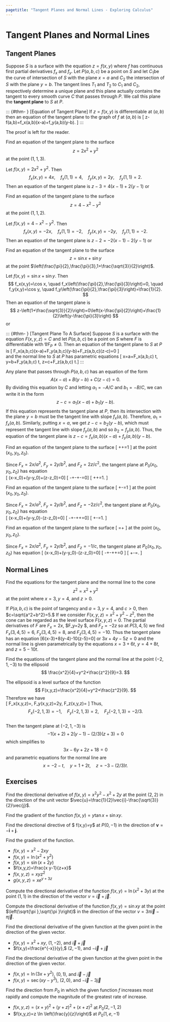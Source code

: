 ```yaml
---
pagetitle: "Tangent Planes and Normal Lines - Exploring Calculus"
---
```

# Tangent Planes and Normal Lines


## Tangent Planes

Suppose $S$ is a surface with the equation $z=f(x,y)$ where $f$ has continuous first partial derivatives $f_x$ and $f_y$. 
Let $P(a,b,c)$ be a point on $S$ and let $C_1$be the curve of intersection of $S$ with the plane $x=a$ and $C_2$ the intersection of $S$ with the plane $y=b$. 
The tangent lines $T_1$ and $T_2$ to $C_1$ and $C_2$, respectively determine a unique plane and this plane actually contains the tangent to every smooth curve $C$ that passes through $P.$ 
We call this plane the \index{tangent plane} **tangent plane**  to $S$ at $P$.


::: {#thm- } [Equation of Tangent Plane]
If $z=f(x,y)$ is differentiable at $(a,b)$ then an equation of the tangent plane to the graph of $f$ at $(a,b)$ is 
\[
z-f(a,b)=f_x(a,b)(x-a)+f_y(a,b)(y-b).
\]
::: 

::: {.proof }
The proof is left for the reader.
::: 

\begin{figure}[htb]
\centering
\includegraphics{_includes/tpex5.pdf}
\caption{The surface $z=2x^2+y^2$ and its tangent plane at $(1,1,3)$.}
\label{fig:tanplane-1}
\end{figure} 


::: {#exm- } 
Find an equation of the tangent plane to the surface 
$$
z=2x^2+y^2
$$ 
at the point $(1,1,3)$.
::: 

::: {.solution }
Let $f(x,y)=2x^2+y^2.$ 
Then 
$$
f_x(x,y)=4x, \quad 
f_x(1,1)=4, \quad 
f_y(x,y)=2y, \quad
f_y(1,1)=2. 
$$
Then an equation of the tangent
plane is $z-3=4(x-1)+2(y-1)$ or 
\begin{equation}
z=4x+2y-3.
\tag*{}
\end{equation}
::: 

\begin{figure}[htb]
\centering
\includegraphics{_includes/tpex6.pdf}
\caption{The surface $z=$$
z=4-x^2-y^2$ and its tangent plane at $(1,1,2)$.}
\label{fig:tanplane-2}
\end{figure} 

::: {#exm- } 
Find an equation of the tangent plane to the surface 
$$
z=4-x^2-y^2
$$ 
at the point $(1,1,2)$. 
::: 

::: {.solution }
Let $f(x,y)=4-x^2-y^2.$ 
Then 
$$
f_x(x,y)=-2x, \quad 
f_x(1,1)=-2, \quad 
f_y(x,y)=-2y, \quad
f_y(1,1)=-2. 
$$
Then an equation of the tangent
plane is $z-2=-2(x-1)-2(y-1)$ or 
\begin{equation}
z=-2x-2y+6
\tag*{}
\end{equation}
::: 

\begin{figure}[htb]
\centering
\includegraphics{_includes/tpex7.pdf}
\caption{The surface $z=$$
z=\sin x+\sin y$ and its tangent plane at $\left(\frac{\pi}{2},\frac{\pi}{3},1+\frac{\sqrt{3}}{2}\right)$.}
\label{fig:tanplane-3}
\end{figure} 

::: {#exm- } 
Find an equation of the tangent plane to the surface 
$$
z=\sin x+\sin y
$$ 
at the point $\left(\frac{\pi}{2},\frac{\pi}{3},1+\frac{\sqrt{3}}{2}\right)$. 
::: 

::: {.solution }
Let $f(x,y)=\sin x+\sin y$. 
Then 
$$
f_x(x,y)=\cos x, \quad 
f_x\left(\frac{\pi}{2},\frac{\pi}{3}\right)=0, \quad 
f_y(x,y)=\cos y, \quad
f_y\left(\frac{\pi}{2},\frac{\pi}{3}\right)=\frac{1}{2}.
$$
Then an equation of the tangent
plane is 
$$
z-\left(1+\frac{\sqrt{3}}{2}\right)=0\left(x-\frac{\pi}{2}\right)+\frac{1}{2}\left(y-\frac{\pi}{3}\right)
$$ 
or 
\begin{equation}
z=\frac{1}{2}y-\frac{\pi}{6}+1+\frac{\sqrt{3}}{2}
\tag*{}
\end{equation}
::: 


::: {#thm- } [Tangent Plane To A Surface]
Suppose $S$ is a surface with the equation $F(x,y,z)=C$ and let $P(a,b,c)$ be a point on $S$ where $F$ is differentiable with $\nabla F_P\neq 0.$ Then an equation of the tangent plane to $S$ at $P$ is
\[
F_x(a,b,c)(x-a)+F_y(a,b,c)(y-b)+F_z(a,b,c)(z-c)=0
\]  
and the normal line to $S$ at $P$ has parametric equations 
\[
x=a+F_x(a,b,c) t, \qquad 
y=b+F_y(a,b,c) t, \qquad 
z=c+F_z(a,b,c) t.\]
::: 
 
::: {.proof }
Any plane that passes through $P(a,b,c)$ has an equation of the form 
$$
A(x-a)+B(y-b)+C(z-c)=0.
$$ 
By dividing this equation by $C$
and letting $a_1=-A/C$ and $b_1=-B/C$, we can write it in the form 
$$
z-c=a_1(x-a)+b_1(y-b).
$$ 
If this equation represents the tangent plane at
$P$, then its intersection with the plane $y=b$ must be the tangent line with slope $f_x(a,b)$. 
Therefore, $a_1=f_x(a,b).$ 
Similarly, putting
$x=a$, we get $z-c=b_2(y-b),$ which must represent the tangent line with slope $f_y(a,b)$ and so $b_2=f_y(a,b).$ 
Thus, the equation of
the tangent plane is $z-c=f_x(a,b)(x-a)+f_y(a,b)(y-b).$ 
::: 


::: {#exm- } 
Find an equation of the tangent plane to the surface 
\[
\frac{x^2}{a^2}+\frac{y^2}{b^2}+\frac{z^2}{c^2}=1
\]
at the point $(x_0,y_0,z_0)$.
::: 

::: {.solution }
Since 
$F_x=2x/a^2,$ 
$F_y=2y/b^2,$ and 
$F_z=2z/c^2,$ 
the tangent plane at $P_0\left(x_0,y_0,z_0\right)$ has equation  
\[
\frac{2x_0}{a^2}\left(x-x_0\right)+\frac{2y_0}{b^2}\left(y-y_0\right)+\frac{2z_0}{c^2}\left(z-z_0\right)=0\]
\[
\frac{x_0 x}{a^2}-\frac{x_0{}^2}{a^2}+\frac{y_0y}{b^2}-\frac{y_0^2}{b^2}+\frac{z_0z}{c^2}-\frac{z_0{}^2}{c^2}=0\]
\[
\frac{x_0 x}{a^2}+\frac{y_0y}{b^2}+\frac{z_0z}{c^2}=1.
\]
::: 

::: {#exm- } 
Find an equation of the tangent plane to the surface 
 \[
\frac{x^2}{a^2}+\frac{y^2}{b^2}-\frac{z^2}{c^2}=1
\] 
at the point $(x_0,y_0,z_0)$.
::: 

::: {.solution }
Since 
$F_x=2x/a^2,$ 
$F_y=2y/b^2,$ and 
$F_z=-2z/c^2,$ 
the tangent plane at $P_0\left(x_0,y_0,z_0\right)$ has equation  
\[
\frac{2x_0}{a^2}\left(x-x_0\right)+\frac{2y_0}{b^2}\left(y-y_0\right)-\frac{2z_0}{c^2}\left(z-z_0\right)=0\]
\[
\frac{x_0 x}{a^2}-\frac{x_0^2}{a^2}+\frac{y_0y}{b^2}-\frac{y_0^2}{b^2}+\frac{z_0z}{c^2}+\frac{z_0^2}{c^2}=0\]
\[
\frac{x_0 x}{a^2}+\frac{y_0y}{b^2}-\frac{z_0z}{c^2}=1.
\]
::: 

::: {#exm- } 
Find an equation of the tangent plane to the surface 
\[
\frac{z}{c}=\frac{x^2}{a^2}+\frac{y^2}{b^2}
\]
at the point $(x_0,y_0,z_0)$.
::: 

::: {.solution }
Since 
$F_x=2x/a^2,$ 
$F_y=2y/b^2,$ and 
$F_z=-1/c,$ 
the tangent plane at $P_0\left(x_0,y_0,z_0\right)$ has equation
\[
\frac{2x_0}{a^2}\left(x-x_0\right)+\frac{2y_0}{b^2}\left(y-y_0\right)-\frac{1}{c}\left(z-z_0\right)=0\]
\[
\frac{x_0 x}{a^2}-\frac{x_0^2}{a^2}+\frac{y_0y}{b^2}-\frac{y_0{}^2}{b^2}+\frac{z}{c}+\frac{z_0}{c}=0
\] 
\[
\frac{x_0 x}{a^2}+\frac{y_0y}{b^2}-\frac{z}{c}=\frac{z_0}{c}.
\]
::: 

## Normal Lines


::: {#exm- } 
Find the equations for the tangent plane and the normal line to the cone 
$$
z^2=x^2+y^2
$$ 
at the point where $x=3, y=4,$ and $z>0.$
::: 

::: {.solution }
If $P(a,b,c)$ is the point of tangency and $a=3, y=4,$ and $c>0,$ then $c=\sqrt{a^2+b^2}=5.$ 
If we consider $F(x,y,z)=x^2+y^2-z^2,$
then the cone can be regarded as the level surface $F(x,y,z)=0.$ 
The partial derivatives of $F$ are $F_x=2x$, $F_y=2y $, and $F_z=-2z$
so at $P(3,4,5)$ we find $F_x(3,4,5)=6$, $F_y(3,4,5)=8,$ and $F_z(3,4,5)=-10.$ Thus the tangent plane has an equation 
\[6(x-3)+8(y-4)-10(z-5)=0\]
or $3x+4y-5z=0$ and the normal line is given parametrically by the equations $x=3+6t ,$ $y=4+8t,$ and $z=5-10t.$ 
::: 


::: {#exm- } 
Find the equations of the tangent plane and the normal line at the point $(-2,1,-3)$ to the ellipsoid 
$$
\frac{x^2}{4}+y^2+\frac{z^2}{9}=3.
$$
::: 

::: {.solution }
The ellipsoid is a level surface of the function 
$$
F(x,y,z)=\frac{x^2}{4}+y^2+\frac{z^2}{9}.
$$ 
Therefore we have  
\[
F_x(x,y,z)=\frac{x}{2}, \quad 
F_y(x,y,z)=2y, \quad 
F_z(x,y,z)=\frac{2z}{9}
\]
Thus, 
$$
F_x(-2,1,3)=-1, \quad 
F_y(-2,1,3)=2, \quad F_z(-2,1,3)=-2/3.
$$  
Then the tangent plane at $(-2,1,-3)$ is 
$$
-1(x+2)+2(y-1)-(2/3)(z+3)=0
$$ 
which simplifies to 
$$
3x-6y+2z+18=0
$$ 
and parametric equations for the normal line are 
$$
x=-2- t, \quad 
y=1+2t, \quad 
z=-3-(2/3)t.
$$
::: 

## Exercises

::: {#exr- } 
Find the directional derivative of $f(x,y)=x^2y^2-x^2+2y$ at the point $(2,2)$ in the direction of the unit vector $\vec{u}=\frac{1}{2}\vec{i}-\frac{\sqrt{3}}{2}\vec{j}$.
::: 

::: {#exr- } 
Find the gradient of the function $f(x,y)=y \tan  x+\sin xy$.
::: 

::: {#exr- } 
Find the directional directive of $ f(x,y)=\frac{e^{-x}}y$ at $P(0,-1)$ in the direction of $\mathbf{v}=-\mathbf{i}+\mathbf{j}$.
::: 

::: {#exr- } 
Find the gradient of the function.
 
- $f(x,y)=x^2-2 x y$
- $f(x,y)=\ln \left(x^2+y^2\right)$
- $f(x,y)=\sin (x+2y)$ 
- $f(x,y,z)=\frac{x y-1}{z+x}$
- $f(x,y,z)= x y z^2$
- $g(x,y,z)=x e^{y+3z}$
    
::: 

::: {#exr- } 
Compute the directional derivative of the function $f(x,y)=\ln \left(x^2+3y\right)$ at the point $(1,1)$ in the direction of the vector $v=\vec{i}+\vec{j}.$
::: 

::: {#exr- } 
Compute the directional derivative of the function $f(x,y)=\sin  x y$ at the point $\left(\sqrt{\pi },\sqrt{\pi }\right)$ in the direction of the vector $v=3\pi  \vec{i}-\pi  \vec{j} .$
::: 

::: {#exr- } 
Find the directional derivative of the given function at the given point in the direction of the given vector.  
 
- $f(x,y)=x^2+x y$, $(1,-2),$ and $\vec{i}+\vec{j}$ 
- $f(x,y)=\frac{e^{-x}}{y},$ $(2,-1),$ and $-\vec{i}+\vec{j}$
    
::: 

::: {#exr- } 
Find the directional derivative of the given function at the given point in the direction of the given vector. 
 
- $f(x,y)=\ln \left(3x+y^2\right)$, $(0,1),$ and $\vec{i}-\vec{j}$  
- $f(x,y)=\sec \left(x y-y^3\right),$ $(2,0),$ and $-\vec{i}-3\vec{j}$
 
::: 

::: {#exr- } 
Find the direction from $P_0$ in which the given function $f$ increases most rapidly and compute the magnitude of the greatest rate of increase. 
 
- $f(x,y,z)=(x+y)^2+(y+z)^2+(x+z)^2$ at $P_0(2,-1,2)$  
- $f(x,y,z)=z \ln \left(\frac{y}{z}\right)$ at $P_0(1,e,-1)$
    
::: 


